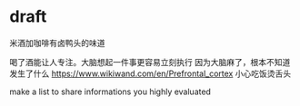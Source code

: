 # draft

米酒加咖啡有卤鸭头的味道

喝了酒能让人专注。大脑想起一件事更容易立刻执行
因为大脑麻了，根本不知道发生了什么
https://www.wikiwand.com/en/Prefrontal_cortex
小心吃饭烫舌头

make a list to share informations you highly evaluated

